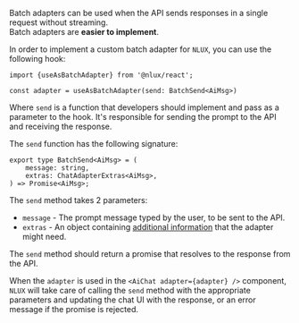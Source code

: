 Batch adapters can be used when the API sends responses in a single request without streaming.<br />
Batch adapters are **easier to implement**.

In order to implement a custom batch adapter for `NLUX`, you can use the following hook:

```tsx
import {useAsBatchAdapter} from '@nlux/react';
```

```tsx
const adapter = useAsBatchAdapter(send: BatchSend<AiMsg>)
```

Where `send` is a function that developers should implement and pass as a parameter to the hook. It's responsible for
sending the prompt to the API and receiving the response.

The `send` function has the following signature:

```tsx
export type BatchSend<AiMsg> = (
    message: string,
    extras: ChatAdapterExtras<AiMsg>,
) => Promise<AiMsg>;
```

The `send` method takes 2 parameters:

* `message` - The prompt message typed by the user, to be sent to the API.
* `extras` - An object containing [additional information](#adapter-extras) that the adapter might need.

The `send` method should return a promise that resolves to the response from the API.

When the `adapter` is used in the `<AiChat adapter={adapter} />` component, `NLUX` will take care of calling the
`send` method with the appropriate parameters and updating the chat UI with the response, or an error message if the
promise is rejected.
